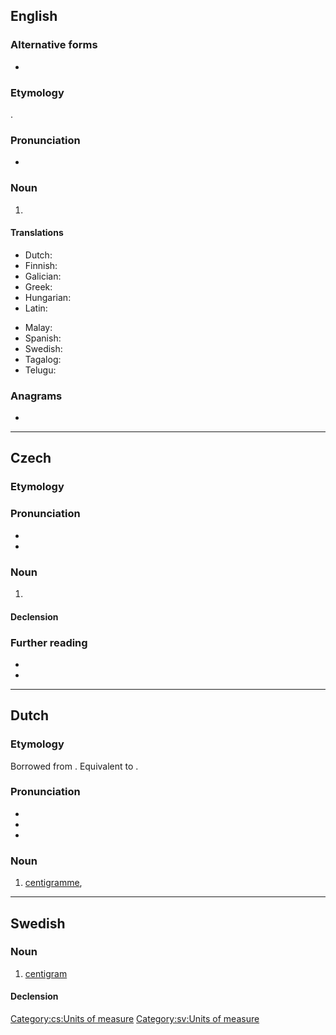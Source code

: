 {{also|centi-gram}}
==English==

===Alternative forms===
* {{l|en|centigramme}}

===Etymology===
{{prefix|en|centi|gram}}.

===Pronunciation===
* {{IPA|en|/ˈsɛntɪˌɡɹæm/}}

===Noun===
{{en-noun}}

# {{SI-unit|en|centi|gram|mass}}

====Translations====
{{trans-top|a metric measurement of 1/100 of a gram}}
* Dutch: {{t+|nl|centigram|m|n}}
* Finnish: {{t+|fi|senttigramma}}
* Galician: {{t|gl|centigramo|m}}
* Greek: {{t+|el|εκατοστόγραμμο|n}}
* Hungarian: {{t|hu|centigramm}}
* Latin: {{t|la|centigramma}}
{{trans-mid}}
* Malay: {{t|ms|sentigram}}
* Spanish: {{t|es|centigramo|m}}
* Swedish: {{t+|sv|centigram|n}}
* Tagalog: {{t|tl|sentigramo}}
* Telugu: {{t|te|సెంటీగ్రాము}}
{{trans-bottom}}

===Anagrams===
* {{anagrams|en|a=acegimnrt|cremating}}

----

==Czech==

===Etymology===
{{prefix|cs|centi|gram}}

===Pronunciation===
* {{cs-IPA|centygram}}
* {{hyphenation|cs|cen|ti|gram}}

===Noun===
{{cs-noun|g=m-in}}

# {{l|en|centigram}} 

====Declension====
{{cs-decl-noun
|centigram|centigramu|centigramu|centigram|centigrame|centigramu|centigramem
|centigramy|centigramů|centigramům|centigramy|centigramy|centigramech|centigramy
}}

===Further reading===
* {{R:PSJC}}
* {{R:SSJC}}

[[Category:cs:Units of measure]]

----

==Dutch==

===Etymology===
Borrowed from {{bor|nl|fr|centigramme}}. Equivalent to {{pre|nl|centi|gram}}.

===Pronunciation===
* {{IPA|nl|/ˈsɛn.tiˌɣrɑm/}}
* {{audio|nl|Nl-centigram.ogg|Audio}}
* {{hyphenation|nl|cen|ti|gram}}

===Noun===
{{nl-noun|m|g2=n|-en|-}}

# {{lb|nl|now|chiefly|singular}} [[centigramme]], {{l|en|centigram}}

----

==Swedish==

===Noun===
{{sv-noun|n}}

# [[#English|centigram]]

====Declension====
{{sv-noun-irreg-n|2=centigrammet|3=centigram|4=centigrammen}}

[[Category:sv:Units of measure]]
